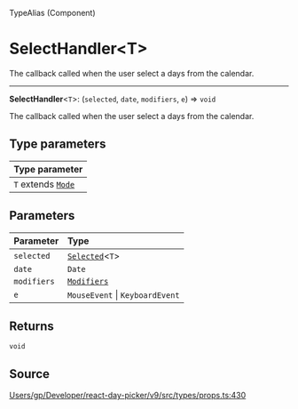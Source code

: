 <SectionTitle>TypeAlias (Component)</SectionTitle>

# SelectHandler\<T\>

<Description>
The callback called when the user select a days from the calendar.
</Description>

---

<a id="undefined" name="undefined"></a>

<SignatureMemberIdentifier>**SelectHandler**\<`T`\>: (`selected`, `date`, `modifiers`, `e`) => `void`</SignatureMemberIdentifier>

The callback called when the user select a days from the calendar.

## Type parameters

| Type parameter |
| :------ |
| `T` extends [`Mode`](/api/next/type-aliases/Mode.md) |

## Parameters

| Parameter | Type |
| :------ | :------ |
| `selected` | [`Selected`](/api/next/type-aliases/Selected.md)\<`T`\> |
| `date` | `Date` |
| `modifiers` | [`Modifiers`](/api/next/type-aliases/Modifiers.md) |
| `e` | `MouseEvent` \| `KeyboardEvent` |

## Returns

`void`

## Source

[Users/gp/Developer/react-day-picker/v9/src/types/props.ts:430](https://github.com/gpbl/react-day-picker/blob/next/src/types/props.ts#L430)
